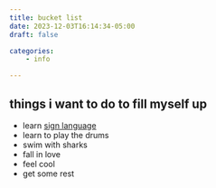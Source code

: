 ```yaml
---
title: bucket list
date: 2023-12-03T16:14:34-05:00
draft: false

categories:
    - info

---
```

## things i want to do to fill myself up
- learn <!-- FM:Snippet:Start data:{"id":"link to file","fields":[{"name":"title","value":"sign language"},{"name":"file","value":"signlanguage"}]} -->
[ sign language ](signlanguage.qmd)
- learn to play the drums
- swim with sharks
- fall in love
- feel cool
- get some rest

